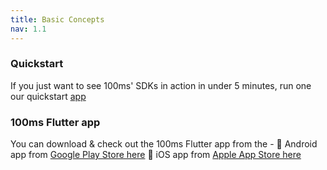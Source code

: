 ```yaml
---
title: Basic Concepts
nav: 1.1
---
```


<Content alias="basics" />

### Quickstart

If you just want to see 100ms' SDKs in action in under 5 minutes, run one our quickstart [app](../guides/quickstart)

### 100ms Flutter app

You can download & check out the 100ms Flutter app from the - 
🤖 Android app from [Google Play Store here](https://play.google.com/store/apps/details?id=live.hms.flutter)
📱 iOS app from [Apple App Store here](https://apps.apple.com/app/100ms-live/id1576541989)
